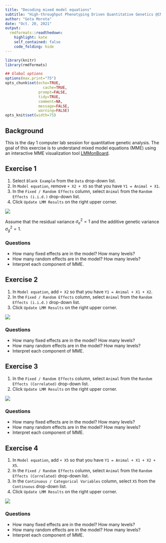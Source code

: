 ```yaml
---
title: "Decoding mixed model equations"
subtitle: "High-throughput Phenotyping Driven Quantitative Genetics @CMA-FCT-NOVA"
author: "Gota Morota"
date: "Oct. 20, 2021"
output:
  rmdformats::readthedown:
    highlight: kate
    self_contained: false
    code_folding: hide
---
```


```r
library(knitr)
library(rmdformats)

## Global options
options(max.print="75")
opts_chunk$set(echo=TRUE,
	             cache=TRUE,
               prompt=FALSE,
               tidy=TRUE,
               comment=NA,
               message=FALSE,
               warning=FALSE)
opts_knit$set(width=75)
```

## Background
This is the day 1 computer lab session for quantitative genetic analysis. The goal of this exercise is to understand mixed model equations (MME) using an interactive MME visualization tool  [LMMonBoard](https://lmmonboard.ucdavis.edu/myapp).


## Exercise 1
1. Select `Blank Example` from the `Data` drop-down list. 
2. In `Model equation`, remove `+ X2 + X5` so that you have `Y1 = Animal + X1`.
3. In the `Fixed / Random Effects` column, select `Animal` from the `Random Effects (i.i.d.)` drop-down list. 
4. Click `Update LMM Results` on the right upper corner. 

![](ex1.png)

Assume that the residual variance $\sigma^2_e = 1$  and the additive genetic variance $\sigma^2_g = 1$. 

### Questions

- How many fixed effects are in the model? How many levels?
- How many random effects are in the model? How many levels?
- Interpret each component of MME. 




## Exercise 2
1. In `Model equation`, add `+ X2` so that you have `Y1 = Animal + X1 + X2`.
2. In the `Fixed / Random Effects` column, select `Animal` from the `Random Effects (i.i.d.)` drop-down list. 
3. Click `Update LMM Results` on the right upper corner. 

![](ex2.png)

### Questions

- How many fixed effects are in the model? How many levels?
- How many random effects are in the model? How many levels?
- Interpret each component of MME. 



## Exercise 3
1. In the `Fixed / Random Effects` column, select `Animal` from the `Random Effects (Correlated)` drop-down list. 
2. Click `Update LMM Results` on the right upper corner. 

![](ex3.png)

### Questions

- How many fixed effects are in the model? How many levels?
- How many random effects are in the model? How many levels?
- Interpret each component of MME. 


## Exercise 4
1. In `Model equation`, add `+ X5` so that you have `Y1 = Animal + X1 + X2 + X5`.
1. In the `Fixed / Random Effects` column, select `Animal` from the `Random Effects (Correlated)` drop-down list. 
1. In the `Continuous / Categorical Variables` column, select `X5` from the `Continuous` drop-down list. 
2. Click `Update LMM Results` on the right upper corner. 

![](ex4.png)

### Questions

- How many fixed effects are in the model? How many levels?
- How many random effects are in the model? How many levels?
- Interpret each component of MME. 



